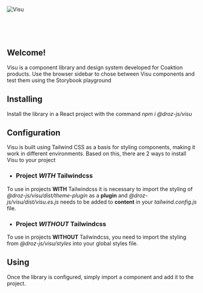
<Meta title="Início" />

![Visu](./visu.svg)

<br/><br/><br/>

## Welcome!
Visu is a component library and design system developed for Coaktion products.
Use the browser sidebar to chose between Visu components and test them using the Storybook playground
 
## Installing
Install the library in a React project with the command _npm i @droz-js/visu_

## Configuration
Visu is built using Tailwind CSS as a basis for styling components, making it work in different environments. Based on this, there are 2 ways to install Visu to your project

- ### Project *WITH* Tailwindcss
To use in projects **WITH** Tailwindcss it is necessary to import the styling of _@droz-js/visu/dist/theme-plugin_ as a **plugin** and _@droz-js/visu/dist/visu.es.js_ needs to be added to **content** in your _tailwind.config.js_ file.

- ### Project *WITHOUT* Tailwindcss
To use in projects **WITHOUT** Tailwindcss, you need to import the styling from _@droz-js/visu/styles_ into your global styles file.

## Using
Once the library is configured, simply import a component and add it to the project.